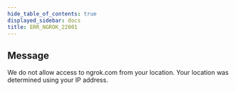 ```yaml
---
hide_table_of_contents: true
displayed_sidebar: docs
title: ERR_NGROK_22001
---
```




## Message

We do not allow access to ngrok.com from your location. Your location was determined using your IP address.

<ErrorDetails error="err_ngrok_22001" />
